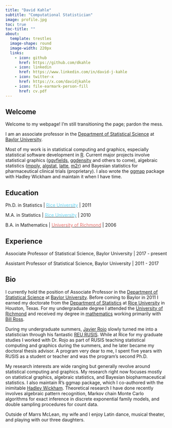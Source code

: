 ```yaml
---
title: "David Kahle"
subtitle: "Computational Statistician"
image: profile.jpg
toc: true
toc-title: ""
about:
  template: trestles
  image-shape: round
  image-width: 220px
  links:
    - icon: github
      href: https://github.com/dkahle
    - icon: linkedin
      href: https://www.linkedin.com/in/david-j-kahle
    - icon: twitter-x
      href: https://x.com/davidjkahle
    - icon: file-earmark-person-fill
      href: cv.pdf
---
```



## Welcome

Welcome to my webpage! I'm still transitioning the page; pardon the mess.

I am an associate professor in the [Department of Statistical Science](http://www.baylor.edu/statistics/) at [Baylor University](http://www.baylor.edu/).

Most of my work is in statistical computing and graphics, especially statistical software development in [R](http://www.r-project.org/). Current major projects involve statistical graphics ([ggvfields](https://dustysturner.com/ggvfields/), [ggdensity](https://jamesotto852.github.io/ggdensity/) and others to come), algebraic statistics ([mpoly](https://github.com/dkahle/mpoly), [algstat](https://github.com/dkahle/algstat), [latte](https://github.com/dkahle/latte), [m2r](https://github.com/coneill-math/m2r)) and Bayesian statistics for pharmaceutical clinical trials (proprietary).  I also wrote the [ggmap](https://github.com/dkahle/ggmap) package with Hadley Wickham and maintain it when I have time.




## Education

Ph.D. in Statistics \| [[Rice University]{style="color: #60D1F2"}](https://statistics.rice.edu) \| 2011

M.A. in Statistics \| [[Rice University]{style="color: #60D1F2"}](https://statistics.rice.edu) \| 2010

B.A. in Mathematics \| [[University of Richmond]{style="color: #E76C67"}](https://math.richmond.edu) \| 2006



## Experience

Associate Professor of Statistical Science, Baylor University \| 2017 - present

Assistant Professor of Statistical Science, Baylor University \| 2011 - 2017




## Bio

I currently hold the position of Associate Professor in the [Department of Statistical Science](https://www.baylor.edu/statistics/) at [Baylor University](https://www.baylor.edu/).  Before coming to Baylor in 2011 I earned my doctorate from the [Department of Statistics](https://statistics.rice.edu/) at [Rice University](https://www.rice.edu/) in Houston, Texas.  For my undergraduate degree I attended the [University of Richmond](https://www.richmond.edu/) and received my degree in [mathematics](https://math.richmond.edu/) working primarily with [Bill Ross](https://math.richmond.edu/faculty/wross/). 

During my undergraduate summers, [Javier Rojo](https://publichealth.indiana.edu/research/faculty-directory/profile.html?user=jrojo) slowly turned me into a statistician through his fantastic [REU RUSIS](https://www.stat.rice.edu/~jrojo/RUSIS/RUSIS.html).  While at Rice for my graduate studies I worked with Dr. Rojo as part of RUSIS teaching statistical computing and graphics during the summers, and he later became my doctoral thesis advisor.  A program very dear to me, I spent five years with RUSIS as a student or teacher and was the program's second Ph.D.

My research interests are wide ranging but generally revolve around statistical computing and graphics.  My research right now focuses mostly on statistical graphics, algebraic statistics, and Bayesian biopharmaceutical statistics.  I also maintain R's ggmap package, which I co-authored with the inimitable [Hadley Wickham](https://hadley.nz).  Theoretical research I have done recently involves algebraic pattern recognition, Markov chain Monte Carlo algorithms for exact inference in discrete exponential family models, and double sampling procedures for count data.  

Outside of Marrs McLean, my wife and I enjoy Latin dance, musical theater, and playing with our three daughters.
